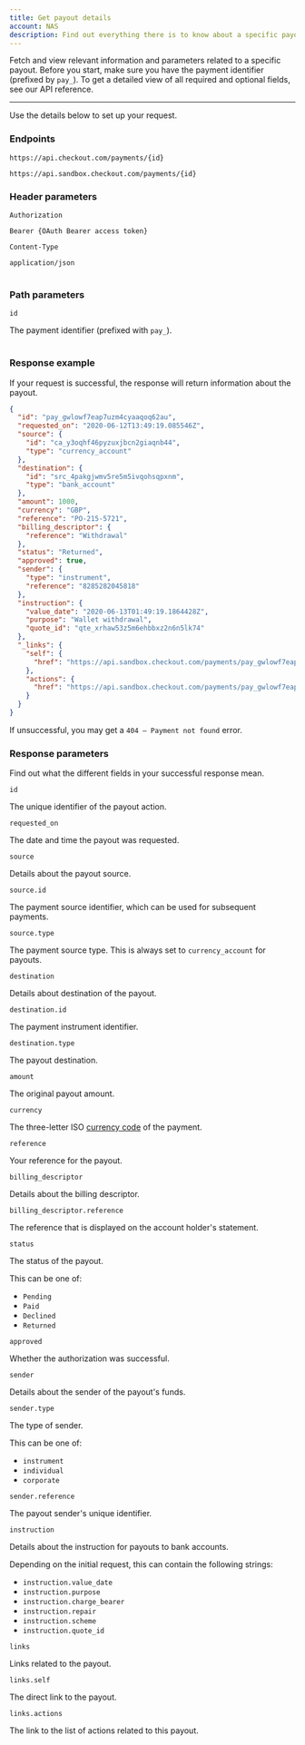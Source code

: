 ```yaml
---
title: Get payout details
account: NAS
description: Find out everything there is to know about a specific payout, from its status to the type of sender.
---
```


Fetch and view relevant information and parameters related to a specific payout. Before you start, make sure you have the payment identifier (prefixed by `pay_`). To get a detailed view of all required and optional fields, see our <ExternalLink href="https://api-reference.checkout.com/preview/crusoe" target="_blank">API reference</ExternalLink>.

---

Use the details below to set up your request.

### Endpoints

<tabs>
<tab title="Live">
<LineCodeWrapper type="get">

`https://api.checkout.com/payments/{id}`

</LineCodeWrapper>
</tab>
<tab title="Sandbox">
<LineCodeWrapper type="get">

`https://api.sandbox.checkout.com/payments/{id}`

</LineCodeWrapper>
</tab>
</tabs>

### Header parameters

<Table>
<TableHead headers={["Header", "Value"]} />
<TableBody>
<TableRow>
<TableCell>

`Authorization`

<StatusTag type="required"/>

</TableCell>
<TableCell>

`Bearer {OAuth Bearer access token}`

</TableCell>
</TableRow>
<TableRow>
<TableCell>

`Content-Type`

<StatusTag type="required"/>

</TableCell>
<TableCell>

`application/json`

</TableCell>
</TableRow>
</TableBody>
</Table>

### Path parameters

<Table>
<TableHead headers={["Path", "Value"]} />
<TableBody>
<TableRow>
<TableCell>

`id`

<StatusTag type="required"/>

</TableCell>
<TableCell>

The payment identifier (prefixed with `pay_`).

</TableCell>
</TableRow>
</TableBody>
</Table>

### Response example

If your request is successful, the response will return information about the payout.

```json
{
  "id": "pay_gwlowf7eap7uzm4cyaaqoq62au",
  "requested_on": "2020-06-12T13:49:19.085546Z",
  "source": {
    "id": "ca_y3oqhf46pyzuxjbcn2giaqnb44",
    "type": "currency_account"
  },
  "destination": {
    "id": "src_4pakgjwmv5re5m5ivqohsqpxnm",
    "type": "bank_account"
  },
  "amount": 1000,
  "currency": "GBP",
  "reference": "PO-215-5721",
  "billing_descriptor": {
    "reference": "Withdrawal"
  },
  "status": "Returned",
  "approved": true,
  "sender": {
    "type": "instrument",
    "reference": "8285282045818"
  },
  "instruction": {
    "value_date": "2020-06-13T01:49:19.1864428Z",
    "purpose": "Wallet withdrawal",
    "quote_id": "qte_xrhaw53z5m6ehbbxz2n6n5lk74"
  },
  "_links": {
    "self": {
      "href": "https://api.sandbox.checkout.com/payments/pay_gwlowf7eap7uzm4cyaaqoq62au"
    },
    "actions": {
      "href": "https://api.sandbox.checkout.com/payments/pay_gwlowf7eap7uzm4cyaaqoq62au/actions"
    }
  }
}
```

<TipBox variant="info">

If unsuccessful, you may get a `404 – Payment not found` error.

</TipBox>

### Response parameters

Find out what the different fields in your successful response mean.

<Table>
<TableHead headers={["Field name", "Description"]} />
<TableBody>
<TableRow>
<TableCell>

`id`

<TypeTag type="string" />

</TableCell>
<TableCell>

The unique identifier of the payout action.

</TableCell>
</TableRow>
<TableRow>
<TableCell>

`requested_on`

<TypeTag type="string" />

</TableCell>
<TableCell>

The date and time the payout was requested.

</TableCell>
</TableRow>
<TableRow>
<TableCell>

`source`

<TypeTag type="object" />

</TableCell>
<TableCell>

Details about the payout source.

</TableCell>
</TableRow>
<TableRow>
<TableCell>

`source.id`

<TypeTag type="string" />

</TableCell>
<TableCell>

The payment source identifier, which can be used for subsequent payments.

</TableCell>
</TableRow>
<TableRow>
<TableCell>

`source.type`

<TypeTag type="string" />

</TableCell>
<TableCell>

The payment source type. This is always set to `currency_account` for payouts.

</TableCell>
</TableRow>
<TableRow>
<TableCell>

`destination`

<TypeTag type="object" />

</TableCell>
<TableCell>

Details about destination of the payout.

</TableCell>
</TableRow>
<TableRow>
<TableCell>

`destination.id`

<TypeTag type="string" />

</TableCell>
<TableCell>

The payment instrument identifier.

</TableCell>
</TableRow>
<TableRow>
<TableCell>

`destination.type`

<TypeTag type="string" />

</TableCell>
<TableCell>

The payout destination.

</TableCell>
</TableRow>
<TableRow>
<TableCell>

`amount`

<TypeTag type="integer" />

</TableCell>
<TableCell>

The original payout amount.

</TableCell>
</TableRow>
<TableRow>
<TableCell>

`currency`

<TypeTag type="string" />

</TableCell>
<TableCell>

The three-letter ISO [currency code](/resources/codes/currency-codes) of the payment.

</TableCell>
</TableRow>
<TableRow>
<TableCell>

`reference`

<TypeTag type="string" />

</TableCell>
<TableCell>

Your reference for the payout.

</TableCell>
</TableRow>
<TableRow>
<TableCell>

`billing_descriptor`

<TypeTag type="object" />

</TableCell>
<TableCell>

Details about the billing descriptor.

</TableCell>
</TableRow>
<TableRow>
<TableCell>

`billing_descriptor.reference`

<TypeTag type="string" />

</TableCell>
<TableCell>

The reference that is displayed on the account holder's statement.

</TableCell>
</TableRow>
<TableRow>
<TableCell>

`status`

<TypeTag type="string" />

</TableCell>
<TableCell>

The status of the payout.

This can be one of:
* `Pending`
* `Paid`
* `Declined`
* `Returned`

</TableCell>
</TableRow>
<TableRow>
<TableCell>

`approved`

<TypeTag type="boolean" />

</TableCell>
<TableCell>

Whether the authorization was successful.

</TableCell>
</TableRow>
<TableRow>
<TableCell>

`sender`

<TypeTag type="object" />

</TableCell>
<TableCell>

Details about the sender of the payout's funds.

</TableCell>
</TableRow>
<TableRow>
<TableCell>

`sender.type`

<TypeTag type="string" />

</TableCell>
<TableCell>

The type of sender.

This can be one of:
* `instrument`
* `individual`
* `corporate`

</TableCell>
</TableRow>
<TableRow>
<TableCell>

`sender.reference`

<TypeTag type="string" />

</TableCell>
<TableCell>

The payout sender's unique identifier.

</TableCell>
</TableRow>
<TableRow>
<TableCell>

`instruction`

<TypeTag type="object" />

</TableCell>
<TableCell>

Details about the instruction for payouts to bank accounts.

Depending on the initial request, this can contain the following strings:
* `instruction.value_date`
* `instruction.purpose`
* `instruction.charge_bearer`
* `instruction.repair`
* `instruction.scheme`
* `instruction.quote_id`

</TableCell>
</TableRow>
<TableRow>
<TableCell>

`links`

<TypeTag type="object" />

</TableCell>
<TableCell>

Links related to the payout.

</TableCell>
</TableRow>
<TableRow>
<TableCell>

`links.self`

<TypeTag type="string" />

</TableCell>
<TableCell>

The direct link to the payout.

</TableCell>
</TableRow>
<TableRow>
<TableCell>

`links.actions`

<TypeTag type="string" />

</TableCell>
<TableCell>

The link to the list of actions related to this payout.

</TableCell>
</TableRow>
</TableBody>
</Table>

